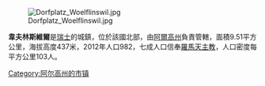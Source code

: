[[Image:Dorfplatz_Woelflinswil.jpg|right]]

'''韋夫林斯維爾'''是[[瑞士|瑞士]]的城鎮，位於該國北部，由[[阿爾高州|阿爾高州]]負責管轄，面積9.51平方公里，海拔高度437米，2012年人口982，七成人口信奉[[羅馬天主教|羅馬天主教]]，人口密度每平方公里103人。

{{Switzerland-geo-stub}}
[[Category:阿尔高州的市镇|Category:阿尔高州的市镇]]